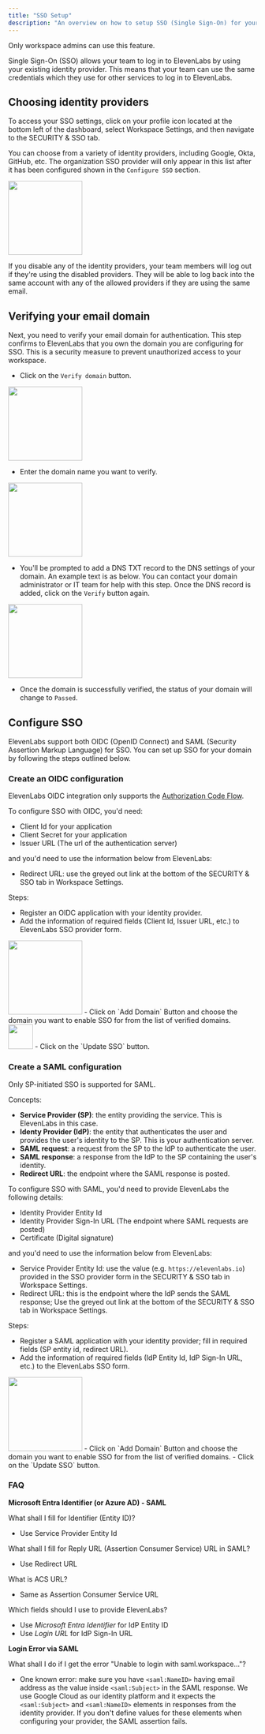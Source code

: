 ```yaml
---
title: "SSO Setup"
description: "An overview on how to setup SSO (Single Sign-On) for your team."
---
```


<Info> Only workspace admins can use this feature. </Info>

Single Sign-On (SSO) allows your team to log in to ElevenLabs by using your existing identity provider. This means that your team can use the same credentials which they use for other services to log in to ElevenLabs.

## Choosing identity providers
To access your SSO settings, click on your profile icon located at the bottom left of the dashboard, select Workspace Settings, and then navigate to the SECURITY & SSO tab.

You can choose from a variety of identity providers, including Google, Okta, GitHub, etc.  The organization SSO provider will only appear in this list after it has been configured shown in the `Configure SSO` section.

<img height="150" src="/documentation/workspace/images/identity_providers.png" />

If you disable any of the identity providers, your team members will log out if they're using the disabled providers. They will be able to log back into the same account with any of the allowed providers if they are using the same email.

## Verifying your email domain
Next, you need to verify your email domain for authentication. This step confirms to ElevenLabs that you own the domain you are configuring for SSO. This is a security measure to prevent unauthorized access to your workspace.

- Click on the `Verify domain` button.

<img height="150" src="/documentation/workspace/images/verify_domain_button.png" />

- Enter the domain name you want to verify.

<img height="150" src="/documentation/workspace/images/domain_verification.png" />

- You'll be prompted to add a DNS TXT record to the DNS settings of your domain. An example text is as below. You can contact your domain administrator or IT team for help with this step. Once the DNS record is added, click on the `Verify` button again.

<img height="150" src="/documentation/workspace/images/dns_records.png" />

- Once the domain is successfully verified, the status of your domain will change to `Passed`.

## Configure SSO
ElevenLabs support both OIDC (OpenID Connect) and SAML (Security Assertion Markup Language) for SSO. You can set up SSO for your domain by following the steps outlined below.

### Create an OIDC configuration
ElevenLabs OIDC integration only supports the [Authorization Code Flow](https://auth0.com/docs/get-started/authentication-and-authorization-flow/authorization-code-flow).

To configure SSO with OIDC, you'd need:
- Client Id for your application
- Client Secret for your application
- Issuer URL (The url of the authentication server)

and you'd need to use the information below from ElevenLabs:
- Redirect URL: use the greyed out link at the bottom of the SECURITY & SSO tab in Workspace Settings.

Steps:
- Register an OIDC application with your identity provider.
- Add the information of required fields (Client Id, Issuer URL, etc.) to ElevenLabs SSO provider form.
<img height="150" src="/documentation/workspace/images/sso_oidc.png" />
- Click on `Add Domain` Button and choose the domain you want to enable SSO for from the list of verified domains.
<img height="50" src="/documentation/workspace/images/add_domains.png" />
- Click on the `Update SSO` button.

### Create a SAML configuration
<Info> Only SP-initiated SSO is supported for SAML.</Info>

Concepts:
- **Service Provider (SP)**: the entity providing the service. This is ElevenLabs in this case.
- **Identy Provider (IdP)**: the entity that authenticates the user and provides the user's identity to the SP. This is your authentication server.
- **SAML request**: a request from the SP to the IdP to authenticate the user.
- **SAML response**: a response from the IdP to the SP containing the user's identity.
- **Redirect URL**: the endpoint where the SAML response is posted.

To configure SSO with SAML, you'd need to provide ElevenLabs the following details:
  - Identity Provider Entity Id
  - Identity Provider Sign-In URL (The endpoint where SAML requests are posted)
  - Certificate (Digital signature)

and you'd need to use the information below from ElevenLabs:
  - Service Provider Entity Id: use the value  (e.g. `https://elevenlabs.io`) provided in the SSO provider form in the SECURITY & SSO tab in Workspace Settings.
  - Redirect URL: this is the endpoint where the IdP sends the SAML response; Use the greyed out link at the bottom of the SECURITY & SSO tab in Workspace Settings.

Steps:
- Register a SAML application with your identity provider; fill in required fields (SP entity id, redirect URL).
- Add the information of required fields (IdP Entity Id, IdP Sign-In URL, etc.) to the ElevenLabs SSO form.
<img height="150" src="/documentation/workspace/images/sso_saml.png" />
- Click on `Add Domain` Button and choose the domain you want to enable SSO for from the list of verified domains.
- Click on the `Update SSO` button.

### FAQ
**Microsoft Entra Identifier (or Azure AD) -  SAML**

What shall I fill for Identifier (Entity ID)?
- Use Service Provider Entity Id

What shall I fill for Reply URL (Assertion Consumer Service) URL in SAML?
- Use Redirect URL

What is ACS URL?
- Same as Assertion Consumer Service URL

Which fields should I use to provide ElevenLabs?
- Use *Microsoft Entra Identifier* for IdP Entity ID
- Use *Login URL* for IdP Sign-In URL

**Login Error via SAML**

What shall I do if I get the error "Unable to login with saml.workspace..."?
- One known error: make sure you have `<saml:NameID>` having email address as the value inside `<saml:Subject>` in the SAML response. We use Google Cloud as our identity platform and it expects the `<saml:Subject>` and `<saml:NameID>` elements in responses from the identity provider. If you don't define values for these elements when configuring your provider, the SAML assertion fails.

